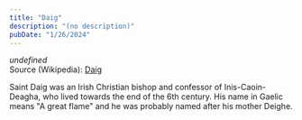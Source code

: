 ```yaml
---
title: "Daig"
description: "(no description)"
pubDate: "1/26/2024"
---
```


*undefined*  
Source (Wikipedia): [Daig][1]

Saint Daig was an Irish Christian bishop and confessor of Inis-Caoin-Deagha, who lived towards the end of the 6th century. His name in Gaelic means "A great flame" and he was probably named after his mother Deighe.

[1]: https://en.wikipedia.org/wiki/Daig
